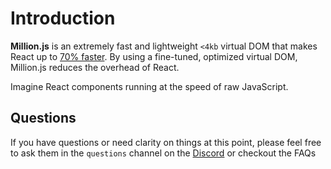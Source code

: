 
# Introduction

**Million.js** is an extremely fast and lightweight `<4kb` virtual DOM that makes React up to [70% faster](https://krausest.github.io/js-framework-benchmark/current.html). By using a fine-tuned, optimized virtual DOM, Million.js reduces the overhead of React.

Imagine React components running at the speed of raw JavaScript.

## Questions

If you have questions or need clarity on things at this point, please feel free to ask them in the `questions` channel on the [Discord](https://discord.gg/7ZAGgTQVTE) or checkout the <Link href="/faq">FAQs</Link>

<div className="mt-4">
  <Disclosures full />
</div>

